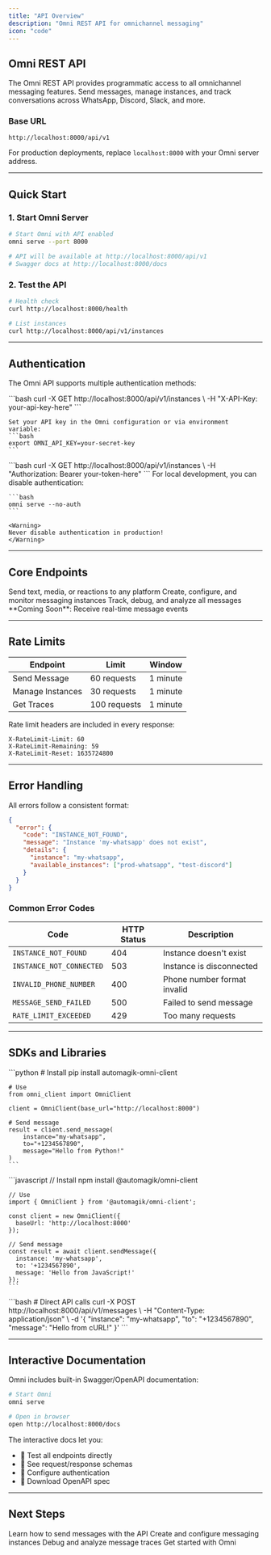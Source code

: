 ```yaml
---
title: "API Overview"
description: "Omni REST API for omnichannel messaging"
icon: "code"
---
```


## Omni REST API

The Omni REST API provides programmatic access to all omnichannel messaging features. Send messages, manage instances, and track conversations across WhatsApp, Discord, Slack, and more.

### Base URL

```
http://localhost:8000/api/v1
```

For production deployments, replace `localhost:8000` with your Omni server address.

---

## Quick Start

### 1. Start Omni Server

```bash
# Start Omni with API enabled
omni serve --port 8000

# API will be available at http://localhost:8000/api/v1
# Swagger docs at http://localhost:8000/docs
```

### 2. Test the API

```bash
# Health check
curl http://localhost:8000/health

# List instances
curl http://localhost:8000/api/v1/instances
```

---

## Authentication

The Omni API supports multiple authentication methods:

<Tabs>
  <Tab title="API Key">
    ```bash
    curl -X GET http://localhost:8000/api/v1/instances \
      -H "X-API-Key: your-api-key-here"
    ```

    Set your API key in the Omni configuration or via environment variable:
    ```bash
    export OMNI_API_KEY=your-secret-key
    ```
  </Tab>

  <Tab title="Bearer Token">
    ```bash
    curl -X GET http://localhost:8000/api/v1/instances \
      -H "Authorization: Bearer your-token-here"
    ```
  </Tab>

  <Tab title="No Auth (Development)">
    For local development, you can disable authentication:

    ```bash
    omni serve --no-auth
    ```

    <Warning>
    Never disable authentication in production!
    </Warning>
  </Tab>
</Tabs>

---

## Core Endpoints

<CardGroup cols={2}>
  <Card title="Send Message" icon="paper-plane" href="/omni/api/send-message">
    Send text, media, or reactions to any platform
  </Card>

  <Card title="Manage Instances" icon="server" href="/omni/api/manage-instances">
    Create, configure, and monitor messaging instances
  </Card>

  <Card title="Message Traces" icon="chart-line" href="/omni/api/traces">
    Track, debug, and analyze all messages
  </Card>

  <Card title="Webhooks" icon="webhook">
    **Coming Soon**: Receive real-time message events
  </Card>
</CardGroup>

---

## Rate Limits

| Endpoint | Limit | Window |
|----------|-------|--------|
| Send Message | 60 requests | 1 minute |
| Manage Instances | 30 requests | 1 minute |
| Get Traces | 100 requests | 1 minute |

Rate limit headers are included in every response:
```http
X-RateLimit-Limit: 60
X-RateLimit-Remaining: 59
X-RateLimit-Reset: 1635724800
```

---

## Error Handling

All errors follow a consistent format:

```json
{
  "error": {
    "code": "INSTANCE_NOT_FOUND",
    "message": "Instance 'my-whatsapp' does not exist",
    "details": {
      "instance": "my-whatsapp",
      "available_instances": ["prod-whatsapp", "test-discord"]
    }
  }
}
```

### Common Error Codes

| Code | HTTP Status | Description |
|------|-------------|-------------|
| `INSTANCE_NOT_FOUND` | 404 | Instance doesn't exist |
| `INSTANCE_NOT_CONNECTED` | 503 | Instance is disconnected |
| `INVALID_PHONE_NUMBER` | 400 | Phone number format invalid |
| `MESSAGE_SEND_FAILED` | 500 | Failed to send message |
| `RATE_LIMIT_EXCEEDED` | 429 | Too many requests |

---

## SDKs and Libraries

<Tabs>
  <Tab title="Python">
    ```python
    # Install
    pip install automagik-omni-client

    # Use
    from omni_client import OmniClient

    client = OmniClient(base_url="http://localhost:8000")

    # Send message
    result = client.send_message(
        instance="my-whatsapp",
        to="+1234567890",
        message="Hello from Python!"
    )
    ```
  </Tab>

  <Tab title="JavaScript/TypeScript">
    ```javascript
    // Install
    npm install @automagik/omni-client

    // Use
    import { OmniClient } from '@automagik/omni-client';

    const client = new OmniClient({
      baseUrl: 'http://localhost:8000'
    });

    // Send message
    const result = await client.sendMessage({
      instance: 'my-whatsapp',
      to: '+1234567890',
      message: 'Hello from JavaScript!'
    });
    ```
  </Tab>

  <Tab title="cURL">
    ```bash
    # Direct API calls
    curl -X POST http://localhost:8000/api/v1/messages \
      -H "Content-Type: application/json" \
      -d '{
        "instance": "my-whatsapp",
        "to": "+1234567890",
        "message": "Hello from cURL!"
      }'
    ```
  </Tab>
</Tabs>

---

## Interactive Documentation

Omni includes built-in Swagger/OpenAPI documentation:

```bash
# Start Omni
omni serve

# Open in browser
open http://localhost:8000/docs
```

The interactive docs let you:
- 🧪 Test all endpoints directly
- 📖 See request/response schemas
- 🔐 Configure authentication
- 💾 Download OpenAPI spec

---

## Next Steps

<CardGroup cols={2}>
  <Card title="Send Message" icon="paper-plane" href="/omni/api/send-message">
    Learn how to send messages with the API
  </Card>

  <Card title="Manage Instances" icon="server" href="/omni/api/manage-instances">
    Create and configure messaging instances
  </Card>

  <Card title="Track Messages" icon="chart-line" href="/omni/api/traces">
    Debug and analyze message traces
  </Card>

  <Card title="Quick Start" icon="rocket" href="/omni/quickstart">
    Get started with Omni
  </Card>
</CardGroup>
